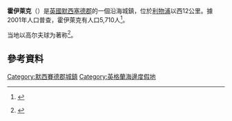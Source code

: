 {{Infobox UK place 
|country= 英格蘭
|official_name=            霍伊萊克
|coordinates              = {{coord|53.390|-3.180|display=inline,title}}
|population=               13,348
|population_ref=           （[[United_Kingdom_Census_2011|2011年普查]]）
|metropolitan_county=      [[默西塞德郡|默西塞德郡]]
|post_town=                WIRRAL
|postcode_district=        CH47
|postcode_area=            CH   
|dial_code=                0151 632
|os_grid_reference=        SJ215888
|static_image_name= Hoylake town centre - geograph.org.uk - 1502925.jpg
|region = 西北英格蘭
|static_image_caption= 市中心
|london_distance          = {{convert|183|mi|km|abbr=on}}<ref>{{cite web|url=http://boulter.com/gps/distance/?from=53.390+-3.180&to=51.507+-0.127&units=m|title=Coordinate Distance Calculator|work=boulter.com|accessdate=6 March 2016|archive-date=2017-04-03|archive-url=https://web.archive.org/web/20170403122929/http://boulter.com/gps/distance/?from=53.390+-3.180&to=51.507+-0.127&units=m|dead-url=no}}</ref>
|london_direction         = SE
|iso_code                 = GB-WRL
}}
'''霍伊萊克'''（{{lang-en|Hoylake}}）是[[英國|英國]][[默西塞德郡|默西塞德郡]]的一個沿海城鎮，位於[[利物浦|利物浦]]以西12公里。據2001年人口普查，霍伊萊克有人口5,710人<ref name=wirral2001census>{{citation|url=http://www.wirral.gov.uk/factsandfigures/census2001/oneward2recset.asp?ref=TS18|title=Wirral 2001 Census: Hoylake|publisher=Metropolitan Borough of Wirral|accessdate=23 December 2007}} {{Dead link|date=October 2010|bot=H3llBot}}</ref>。

当地以高尔夫球为著称<ref name="Williams 2020">{{cite web | last=Williams | first=Julie | title=Walker Cup selection begins: Here's when the next three players will be added to the U.S. team | website=Golfweek | date=2020-12-21 | url=https://golfweek.usatoday.com/2020/12/21/2021-walker-cup-us-team-wagr-selection/ | access-date=2021-01-19}}</ref>。

==參考資料==
{{Reflist}}

[[Category:默西賽德郡城鎮|Category:默西賽德郡城鎮]]
[[Category:英格蘭海邊度假地|Category:英格蘭海邊度假地]]